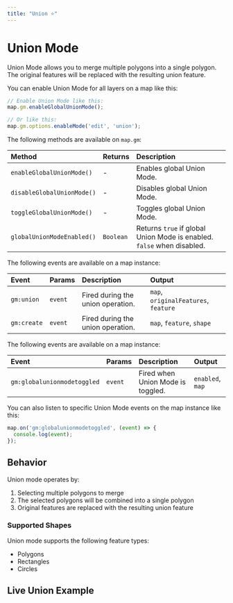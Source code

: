 ```yaml
---
title: "Union ⭐"
---
```


# Union Mode

Union Mode allows you to merge multiple polygons into a single polygon. The original features will be replaced with the resulting union feature.

You can enable Union Mode for all layers on a map like this:

```js
// Enable Union Mode like this:
map.gm.enableGlobalUnionMode();

// Or like this:
map.gm.options.enableMode('edit', 'union');
```

The following methods are available on `map.gm`:

| Method                                                            | Returns   | Description                   |
|:------------------------------------------------------------------| :-------- | :-----------------------------|
| `enableGlobalUnionMode()`  | -         | Enables global Union Mode.                                             |
| `disableGlobalUnionMode()` | -         | Disables global Union Mode.                                            |
| `toggleGlobalUnionMode()`  | -         | Toggles global Union Mode.                                             |
| `globalUnionModeEnabled()` | `Boolean` | Returns `true` if global Union Mode is enabled. `false` when disabled. |

The following events are available on a map instance:

| Event           | Params | Description                                  | Output                                     |
| :-------------- | :----- | :------------------------------------------- | :------------------------------------------|
| `gm:union`      | `event`| Fired during the union operation.            | `map`, `originalFeatures`, `feature`       |
| `gm:create`     | `event`| Fired during the union operation.            | `map`, `feature`, `shape`                  |

The following events are available on a map instance:

| Event                      | Params  | Description                        | Output                 |
| :------------------------- | :------ | :--------------------------------- | :--------------------- |
| `gm:globalunionmodetoggled` | `event`  | Fired when Union Mode is toggled.  | `enabled`, `map`       |

You can also listen to specific Union Mode events on the map instance like this:

```js
map.on('gm:globalunionmodetoggled', (event) => {
  console.log(event);
});
```

## Behavior

Union mode operates by:
1. Selecting multiple polygons to merge
2. The selected polygons will be combined into a single polygon
3. Original features are replaced with the resulting union feature

### Supported Shapes

Union mode supports the following feature types:
- Polygons
- Rectangles
- Circles

## Live Union Example

<BrowserOnlyGmMap
  gmOptions={editUnionOptions}
  features={features} />
